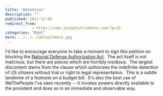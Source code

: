 ```yaml
---
title: 'Detention'
description: ""
published: 2011-12-09
redirect_from: 
            - https://www.josephcatrambone.com/?p=31
categories: "Rant"
hero: ../../../defaultHero.jpg
---
```

I'd like to encourage everyone to take a moment to sign this petition on blocking the [National Defense Authorization Act](https://wwws.whitehouse.gov/petitions#!/petition/veto-national-defense-authorization-act-2012-several-provisions-bill-pose-threat-civil-liberties/GLfhBn6D "National Defense Authorization Act").  The act itself is not malicious, but there are pieces which are horribly insidious.  The largest discontent stems from the clause which authorizes the indefinite detention of US citizens without trial or right to legal representation.  This is a subtle landmine of a footnote on a budget bill.  It's also the best use of WeThePeople I've seen recently -- it invokes powers directly available to the president and does so in an immediate and observable way.
